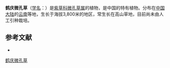 {{Speciesbox
| name = 鹤庆微孔草
| status = 
| status_system = 
| image =
| genus = Microula
| species = myosotidea
| authority = (Franch.) I. M. Johnst.
}}

'''鹤庆微孔草'''（[[学名|学名]]：{{lang|la|''Microula myosotidea''}}）是[[紫草科|紫草科]][[微孔草属|微孔草属]]的植物，是中国的特有植物。分布在[[中国大陆|中国大陆]]的[[云南|云南]]等地，生长于海拔3,800米的地区，常生长在高山草地，目前尚未由人工引种栽培。

== 参考文献 ==
<div class="references-small">
* {{cite web| url =http://www.bioinfo.cn/db05/KmzwSpecies.php?action=view&id=2235| title =鹤庆微孔草| work =《中国高等植物数据库全库》| publisher =中国科学院微生物研究所| author =昆明植物研究所| accessdate =2009-02-23| deadurl =yes| archiveurl =https://web.archive.org/web/20160305102853/http://www.bioinfo.cn/db05/KmzwSpecies.php?action=view&id=2235| archivedate =2016-03-05}}
</div>
{{Taxonbar|from=Q11174715}}

[[Category:微孔草属|鹤庆微孔草]]


{{植物小作品}}
